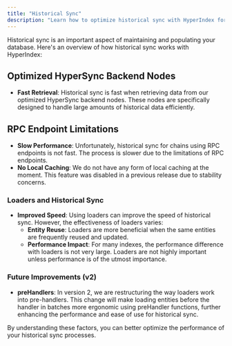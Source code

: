 ```yaml
---
title: "Historical Sync"
description: "Learn how to optimize historical sync with HyperIndex for fast and efficient data retrieval."
---
```


Historical sync is an important aspect of maintaining and populating your database. Here's an overview of how historical sync works with HyperIndex:

## Optimized HyperSync Backend Nodes

- **Fast Retrieval**: Historical sync is fast when retrieving data from our optimized HyperSync backend nodes. These nodes are specifically designed to handle large amounts of historical data efficiently.

## RPC Endpoint Limitations

- **Slow Performance**: Unfortunately, historical sync for chains using RPC endpoints is not fast. The process is slower due to the limitations of RPC endpoints.
- **No Local Caching**: We do not have any form of local caching at the moment. This feature was disabled in a previous release due to stability concerns.

### Loaders and Historical Sync

- **Improved Speed**: Using loaders can improve the speed of historical sync. However, the effectiveness of loaders varies:
  - **Entity Reuse**: Loaders are more beneficial when the same entities are frequently reused and updated.
  - **Performance Impact**: For many indexes, the performance difference with loaders is not very large. Loaders are not highly important unless performance is of the utmost importance.

### Future Improvements (v2)

- **preHandlers**: In version 2, we are restructuring the way loaders work into pre-handlers. This change will make loading entities before the handler in batches more ergonomic using preHandler functions, further enhancing the performance and ease of use for historical sync.

By understanding these factors, you can better optimize the performance of your historical sync processes.

